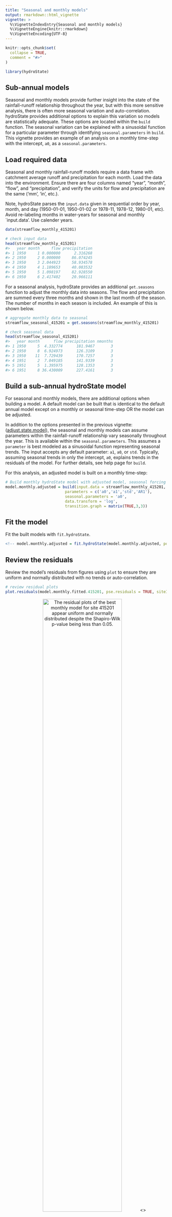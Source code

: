 ```yaml
---
title: "Seasonal and monthly models"
output: rmarkdown::html_vignette
vignette: >
  %\VignetteIndexEntry{Seasonal and monthly models}
  %\VignetteEngine{knitr::rmarkdown}
  %\VignetteEncoding{UTF-8}
---
```


```r
knitr::opts_chunk$set(
  collapse = TRUE,
  comment = "#>"
)
```

```r
library(hydroState)
```

## Sub-annual models
Seasonal and monthly models provide further insight into the state of the rainfall-runoff relationship throughout the year, but with this more sensitive analysis, there is often more seasonal variation and auto-correlation. hydroState provides additional options to explain this variation so models are statistically adequate. These options are located within the `build` function. The seasonal variation can be explained with a sinusoidal function for a particular parameter through identifying `seasonal.parameters` in `build`. This vignette provides an example of an analysis on a monthly time-step with the intercept, `a0`, as a `seasonal.parameters`.

## Load required data
Seasonal and monthly rainfall-runoff models require a data frame with catchment average runoff and precipitation for each month. Load the data into the environment. Ensure there are four columns named "year", "month", "flow", and "precipitation", and verify the units for flow and precipitation are the same ('mm', 'in', etc.). 

Note, hydroState parses the `input.data` given in sequential order by year, month, and day (1950-01-01, 1950-01-02 or 1978-11, 1978-12, 1980-01, etc). Avoid re-labeling months in water-years for seasonal and monthly `input.data'. Use calender years. 

```r
data(streamflow_monthly_415201)

# check input data
head(streamflow_monthly_415201)
#>   year month     flow precipitation
#> 1 1950     1 0.000000      2.316268
#> 2 1950     2 0.000000     86.074245
#> 3 1950     3 2.044923     58.934578
#> 4 1950     4 1.189653     40.083532
#> 5 1950     5 1.098197     82.928550
#> 6 1950     6 2.417402     20.966111

```

For a seasonal analysis, hydroState provides an additional `get.seasons` function to adjust the monthly data into seasons. The flow and precipitation are summed every three months and shown in the last month of the season.  The number of months in each season is included. An example of this is shown below.
```r
# aggregate monthly data to seasonal
streamflow_seasonal_415201 = get.seasons(streamflow_monthly_415201)

# check seasonal data
head(streamflow_seasonal_415201)
#>   year month      flow precipitation nmonths
#> 1 1950     5  4.332774      181.9467       3
#> 2 1950     8  6.924973      126.3109       3
#> 3 1950    11  7.729439      170.7257       3
#> 4 1951     2  7.049185      141.9339       3
#> 5 1951     5  1.395975      128.1353       3
#> 6 1951     8 36.430009      227.4161       3

```

## Build a sub-annual hydroState model
For seasonal and monthly models, there are additional options when building a model. A default model can be built that is identical to the default annual model except on a monthly or seasonal time-step OR the model can be adjusted.

In addition to the options presented in the previous vignette: ([adjust.state.model](https://github.com/peterson-tim-j/HydroState/tree/master/vignettes/adjust.state.model/adjust.state.model.html)), the seasonal and monthly models can assume parameters within the rainfall-runoff relationship vary seasonally throughout the year. This is available within the `seasonal.parameters`. This assumes a `parameter` is best modeled as a sinusoidal function representing seasonal trends. The input accepts any default parameter: `a1`, `a0`, or `std`. Typically, assuming seasonal trends in only the intercept, `a0`, explains trends in the residuals of the model. For further details, see help page for `build`.

For this analysis, an adjusted model is built on a monthly time-step:

```r
# Build monthly hydroState model with adjusted model, seasonal forcing
model.monthly.adjusted = build(input.data = streamflow_monthly_415201,
                          parameters = c('a0','a1','std','AR1'),
                          seasonal.parameters = 'a0',
                          data.transform = 'log',
                          transition.graph = matrix(TRUE,3,3))
```

## Fit the model
Fit the built models with `fit.hydroState`.

```r
<!-- model.monthly.adjusted = fit.hydroState(model.monthly.adjusted, pop.size.perParameter = 10, max.generations = 10000, doParallel = TRUE)  -->
```

## Review the residuals
Review the model's residuals from figures using `plot` to ensure they are uniform and normally distributed with no trends or auto-correlation.

```r
# review residual plots
plot.residuals(model.monthly.fitted.415201, pse.residuals = TRUE, siteID = '415201', do.pdf = FALSE) 

```
<center>
![The residual plots of the best monthly model for site 415201 appear uniform and normally distributed despite the Shapiro-Wilk p-value being less than 0.05.](subAnnual.model.residuals.png){width=70%}
<\center>


## Evaluate the state-shifts
Set the state names relative to a year in the record using `setInitialYear`. This provides a name for the states so they are easier to interpret in the following figures. Then plot the state-shifts overtime using `plot`. In this example, 1990 is chosen as the year of reference. All four plots within the function are shown here, but either plot or combination of plots can be selected. Alternatively, the states can be reviewed without plotting using `get.states` which returns a data frame of states at each time-step.

```r
# set the reference year to name the states
model.monthly.fitted.415201 = setInitialYear(model.monthly.fitted.415201, 1990)


# plot all four plots
plot(model.monthly.fitted.415201, do.pdf = F)

```
<center>
![The monthly model considers seasonality and auto-correlation within the rainfall-runoff relationship, but these model results show there are state shifts within this relationship at this site. The 3-states suggests a shift in the rainfall-runoff relationship throughout the record better represent observations. The Very Low state persist at the end of the record after a prolonged drought from roughly 1997-2009.](subAnnual.model.states.png){width=70%}

<\center>

## Systematic model selection for sub-annual models
To identify the best sub-annual model, a systematic evaluation of the possible model combinations can be performed using the `build.all` function. Below is an example evaluating all possible model combinations when `a0` and `std` are the state dependent parameters, and `a0` is expressed as a `seasonal.parameter`. The procedure is identical to the systematic model evaluation within the ([adjust.state.model](https://github.com/peterson-tim-j/HydroState/tree/master/vignettes/adjust.state.model/adjust.state.model.html)) vignette, expect `seasonal.parameters` may be selected. Note, it is recommend to run this systematic analysis in parallel and on a high-performance computer where possible. The example below can take more than 24 hours to fit 24 models when running on parallel on a 7-core, 64-bit operating system. 

```r
# Build all possible models with the intercept, 'a0', as a seasonal parameter and state dependent parameter
all.models.monthly = build.all(input.data = streamflow_monthly_415201,
                                        state.shift.parameter = c('a0','std'),
                                        seasonal.parameter = 'a0')

# Review the order of the reference models, adjust reference models if needed.
all.models.ref.table = summary(all.models.monthly)

# Re-build with adjusted reference table
all.models.monthly = build.all(input.data = streamflow_monthly_415201,
                                        state.shift.parameter = c('a0','std'),
                                        seasonal.parameter = 'a0',
                                        reference.table = all.models.ref.table)

# Fit all models (uncomment to run)
<!-- all.models.monthly = fit.hydroState(all.models.monthly, pop.size.perParameter = 10, max.generations = 10000, doParallel = T) -->

# Identify the best model with the lowest AIC
get.AIC(all.models.monthly)

#>                                                  AIC    nParameters   AIC.weights
#> model.3State.gamma.log.AR1.a0.seasonal.a0    -1419.6674          22  9.999604e-01
#> model.3State.gamma.log.AR3.a0.seasonal.a0    -1369.1052          24  1.048454e-11
#> model.3State.gamma.log.AR2.a0.seasonal.a0    -1347.3293          23  1.958698e-16
#> model.3State.gamma.log.AR0.a0.seasonal.a0    -1341.4357          21  1.028478e-17
#> ...
```

